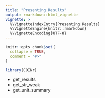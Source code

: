```yaml
---
title: "Presenting Results"
output: rmarkdown::html_vignette
vignette: >
  %\VignetteIndexEntry{Presenting Results}
  %\VignetteEngine{knitr::rmarkdown}
  %\VignetteEncoding{UTF-8}
---
```


```r
knitr::opts_chunk$set(
  collapse = TRUE,
  comment = "#>"
)
```

```r
library(COINr)
```

* get_results
* get_str_weak
* get_unit_summary
